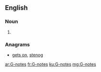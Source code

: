 ==English==

===Noun===
{{head|en|plural}}

# {{plural of|G-note|lang=en}}

===Anagrams===
* [[gets on#English|gets on]], [[stenog#English|stenog]]

[[ar:G-notes]]
[[fr:G-notes]]
[[ku:G-notes]]
[[mg:G-notes]]